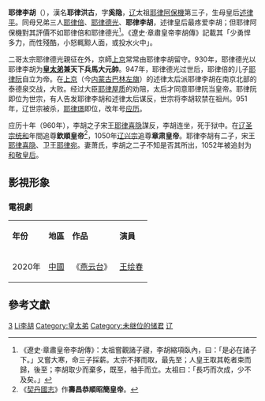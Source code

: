 {{Emperorcn box
|图像=
|名称=遼章肅帝
|姓名=耶律李胡
|庙号=無
|谥号=欽順皇帝→章肅皇帝
|陵墓=
|政权=[[辽朝|辽朝]]
|出生日期=911年
|逝世日期=960年
|在位=
|年号=
}}
'''耶律李胡'''（{{bd|911年||960年|catIdx=Yelu耶律李胡}}），漢名'''耶律洪古'''，字'''奚隐'''，[[辽朝|辽]]太祖[[耶律阿保機|耶律阿保機]]第三子，生母皇后[[述律平|述律平]]。同母兄弟三人[[耶律倍|耶律倍]]、[[辽太宗|耶律德光]]、'''耶律李胡'''，述律皇后最疼爱李胡；但耶律阿保機對其評價不如耶律倍和耶律德光<ref>《遼史‧章肅皇帝李胡傳》：太祖嘗觀諸子寢，李胡縮項臥內，曰：「是必在諸子下。」又嘗大寒，命三子採薪。太宗不擇而取，最先至；人皇王取其乾者束而歸，後至；李胡取少而棄多，既至，袖手而立。太祖曰：「長巧而次成，少不及矣。」</ref>。《遼史‧章肅皇帝李胡傳》記載其「少勇悍多力，而性殘酷，小怒輒黥人面，或投水火中」。

二哥太宗耶律德光親征在外，京師[[上京临潢府|上京]]常常由耶律李胡留守。930年，耶律德光以耶律李胡为'''[[皇太弟|皇太弟]]兼天下兵馬大元帥'''。947年，耶律德光过世后，耶律倍的儿子[[辽世宗|耶律阮]]自立为帝。在[[上京临潢府|上京]]（今[[内蒙古自治区|内蒙古]][[巴林左旗|巴林左旗]]）的述律太后派耶律李胡在南京北部的泰德泉交战，大败。经过大臣[[耶律屋质|耶律屋质]]的劝阻，太后才同意耶律阮当皇帝。耶律阮即位为世宗，有人告发耶律李胡和述律太后谋反，世宗将李胡软禁在祖州。951年，辽世宗被杀，[[遼穆宗|耶律璟]]即位，改年号[[应历|应历]]。

应历十年（960年），李胡之子宋王[[耶律喜隐|耶律喜隐]]謀反，李胡连坐，死于狱中。在[[辽圣宗|辽圣宗]][[统和|统和]]年間追尊'''欽順皇帝'''<ref>《[[契丹國志|契丹國志]]》作'''壽昌恭順昭簡皇帝'''。</ref>，1050年[[辽兴宗|辽兴宗]]追尊'''章肃皇帝'''。耶律李胡有二子，宋王[[耶律喜隐|耶律喜隐]]、卫王[[耶律宛|耶律宛]]。妻萧氏，李胡之二子不知是否其所出，1052年被追封为[[和敬皇后|和敬皇后]]。

== 影視形象 ==
===電視劇===
{| class="wikitable" 
|-  style="background:cornflowerblue; color:white; text-align:center;"
|'''年份'''||'''地區'''||'''作品'''||'''演員'''
|-
|2020年|| [[中國|中國]]||《[[燕云台|燕云台]]》|| [[王绘春|王绘春]]
|}

==參考文獻==
{{reflist}}
{{辽朝君主}}
[[Category:辽太祖皇子|3]]
[[Category:耶律氏|Li李胡]]
[[Category:皇太弟|Category:皇太弟]]
[[Category:未继位的储君|Category:未继位的储君]]
[[Category:遼朝追尊皇帝|辽]]